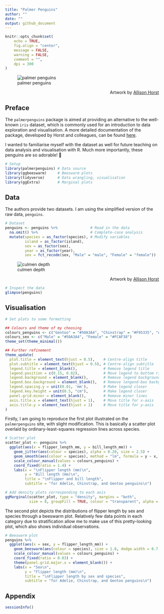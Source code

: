 ```yaml
---
title: "Palmer Penguins"
author: ""
date: ""
output: github_document
---
```


```r
knitr::opts_chunk$set(
	echo = TRUE,
	fig.align = "center",
	message = FALSE,
	warning = FALSE,
	comment = "",
	dpi = 300
)
```

![palmer penguins](palmer-penguins.png)

<div style = "text-align: right"> Artwork by [Allison Horst](https://www.allisonhorst.com) </div>

## Preface

The `palmerpenguins` package is aimed at providing an alternative to the well-known `iris` dataset, which is commonly used for an introduction to data exploration and visualisation. A more detailed documentation of the package, developed by Horst and colleagues, can be found [here](https://allisonhorst.github.io/palmerpenguins/).

I wanted to familiarise myself with the dataset as well for future teaching on data analysis and visualisation with R. Much more importantly, these penguins are so adorable! &#x1f427;

```r
# Setup
library(palmerpenguins) # Data source
library(ggbeeswarm)     # Beeswarm plots
library(tidyverse)      # Data wrangling, visualisation
library(ggExtra)        # Marginal plots
```

## Data

The authors provide two datasets. I am using the simplified version of the raw data, `penguins`.

```r
# Dataset
penguins <- penguins %>%               # Read in the data
  na.omit() %>%                        # Complete-case analysis
  mutate(species = as_factor(species), # Modify variables
         island = as_factor(island),
         sex = as_factor(sex),
         year = as_factor(year),
         sex = fct_recode(sex, "Male" = "male", "Female" = "female"))
```

![culmen depth](culmen_depth.png)

<div style = "text-align: right"> Artwork by [Allison Horst](https://www.allisonhorst.com) </div>

```r
# Inspect the data
glimpse(penguins)
```

## Visualisation

```r
# Set plots to some formatting

## Colours and theme of my choosing
colours_penguins <- c("Gentoo" = "#50A3A4", "Chinstrap" = "#F95335", "Adelie" = "#FCAF38")
colours_sex <- c("Male" = "#50A3A4", "Female" = "#FCAF38")
theme_set(theme_minimal())

## Further refinement
theme_update(
  plot.title = element_text(hjust = 0.5),    # Centre-align title
  plot.subtitle = element_text(hjust = 0.5), # Centre-align subtitle
  legend.title = element_blank(),            # Remove legend title
  legend.position = c(0.15, 0.82),           # Move legend to bottom right
  legend.background = element_blank(),       # Remove legend background
  legend.box.background = element_blank(),   # Remove lengend-box background
  legend.spacing.y = unit(0.01, 'mm'),       # Make legend closer
  legend.key.height = unit(0.5, "cm"),       # Make legend closer
  panel.grid.minor = element_blank(),        # Remove minor lines
  axis.title.x = element_text(hjust = 1),    # Move title for x-axis
  axis.title.y = element_text(hjust = 1)     # Move title for y-axis
)
```

Firstly, I am going to reproduce the first plot illustrated on the `palmerpenguins` site, with slight modification. This is basically a scatter plot overlaid by ordinary-least-squares regression lines across species.

```r
# Scatter plot
scatter_plot <- penguins %>% 
  ggplot(aes(x = flipper_length_mm, y = bill_length_mm)) +
    geom_jitter(aes(colour = species), alpha = 0.20, size = 2.5) +
    geom_smooth(aes(colour = species), method = "lm", formula = y ~ x, se = FALSE) +
    scale_colour_manual(values = colours_penguins) +
    coord_fixed(ratio = 1.4) +
    labs(x = "\nFlipper length (mm)\n",
         y = "Bill length (mm)\n",
         title = "\nFlipper and bill length",
         subtitle = "for Adelie, Chinstrap, and Gentoo penguins\n")

# Add density plots corresponding to each axis
ggMarginal(scatter_plot, type = "density", margins = "both",
           size = 8, groupFill = TRUE, colour = "transparent", alpha = 0.25)
```

The second plot depicts the distributions of flipper length by sex and species through a beeswarm plot. Relatively few data points in each category due to stratification allow me to make use of this pretty-looking plot, which also shows individual observations.

```r
# Beeswarm plot
penguins %>% 
  ggplot(aes(x = sex, y = flipper_length_mm)) +
    geom_beeswarm(aes(colour = species), size = 1.8, dodge.width = 0.7, alpha = 0.3) +
    scale_colour_manual(values = colours_penguins) +
    coord_fixed(ratio = 0.03) +
    theme(panel.grid.major.x = element_blank()) +
    labs(x = "Sex\n",
         y = "Flipper length (mm)\n",
         title = "\nFlipper length by sex and species",
         subtitle = "for Adelie, Chinstrap, and Gentoo penguins\n")
```

## Appendix

```r
sessionInfo()
```










